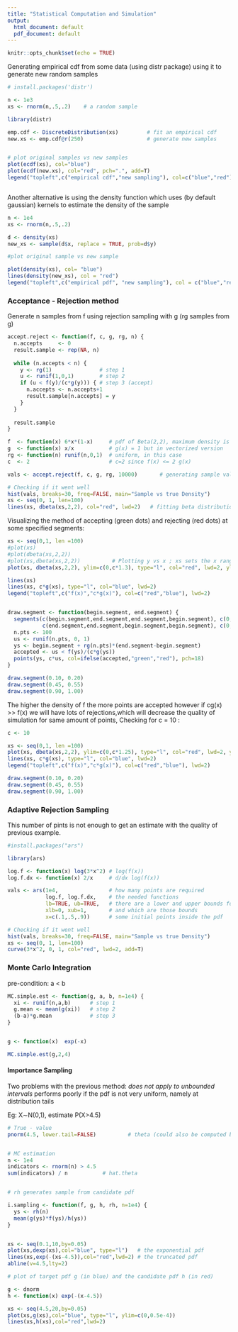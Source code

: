 ```yaml
---
title: "Statistical Computation and Simulation"
output:
  html_document: default
  pdf_document: default
---
```


```r
knitr::opts_chunk$set(echo = TRUE)
```

Generating empirical cdf from some data (using distr package)
using it to generate new random samples




```r
# install.packages('distr')

n <- 1e3
xs <- rnorm(n,.5,.2)    # a random sample

library(distr)

emp.cdf <- DiscreteDistribution(xs)         # fit an empirical cdf
new.xs <- emp.cdf@r(250)                    # generate new samples


# plot original samples vs new samples
plot(ecdf(xs), col="blue")
plot(ecdf(new.xs), col="red", pch=".", add=T)
legend("topleft",c("empirical cdf","new sampling"), col=c("blue","red"), lwd=2)



```


Another alternative is using the density function which uses (by default gaussian) kernels to estimate the density of the sample

```r

n <- 1e4
xs <- rnorm(n,.5,.2)

d <- density(xs)
new_xs <- sample(d$x, replace = TRUE, prob=d$y)

#plot original sample vs new sample

plot(density(xs), col= "blue")
lines(density(new_xs), col = "red")
legend("topleft",c("empirical pdf", "new sampling"), col = c("blue","red"), lwd =2)

```


### Acceptance - Rejection method

Generate n samples from f using rejection sampling with g (rg samples from g)

```r
accept.reject <- function(f, c, g, rg, n) { 
  n.accepts     <- 0
  result.sample <- rep(NA, n)
  
  while (n.accepts < n) {
    y <- rg(1)               # step 1
    u <- runif(1,0,1)        # step 2
    if (u < f(y)/(c*g(y))) { # step 3 (accept)
      n.accepts <- n.accepts+1
      result.sample[n.accepts] = y
    }
  }
  
  result.sample
}
```




```r

f  <- function(x) 6*x*(1-x)     # pdf of Beta(2,2), maximum density is 1.5
g  <- function(x) x/x           # g(x) = 1 but in vectorized version
rg <- function(n) runif(n,0,1)  # uniform, in this case
c  <- 2                         # c=2 since f(x) <= 2 g(x)

vals <- accept.reject(f, c, g, rg, 10000)       # generating sample values

# Checking if it went well
hist(vals, breaks=30, freq=FALSE, main="Sample vs true Density")
xs <- seq(0, 1, len=100)
lines(xs, dbeta(xs,2,2), col="red", lwd=2)   # fitting beta distribution

```


Visualizing the method of accepting (green dots) and rejecting (red dots) at some specified segments:

```r
xs <- seq(0,1, len =100)
#plot(xs)
#plot(dbeta(xs,2,2))
#plot(xs,dbeta(xs,2,2))          # Plotting y vs x ; xs sets the x range from 0 -1
plot(xs, dbeta(xs,2,2), ylim=c(0,c*1.3), type="l", col="red", lwd=2, ylab="densities")

lines(xs)
lines(xs, c*g(xs), type="l", col="blue", lwd=2)
legend("topleft",c("f(x)","c*g(x)"), col=c("red","blue"), lwd=2)


draw.segment <- function(begin.segment, end.segment) {
  segments(c(begin.segment,end.segment,end.segment,begin.segment), c(0,0,c*1.025,c*1.025), 
           c(end.segment,end.segment,begin.segment,begin.segment), c(0,c*1.025,c*1.025,0))  
  n.pts <- 100
  us <- runif(n.pts, 0, 1)
  ys <- begin.segment + rg(n.pts)*(end.segment-begin.segment)
  accepted <- us < f(ys)/(c*g(ys))
  points(ys, c*us, col=ifelse(accepted,"green","red"), pch=18)  
}

draw.segment(0.10, 0.20)
draw.segment(0.45, 0.55)
draw.segment(0.90, 1.00)
```


The higher the density of f the more points are accepted however if cg(x) >> f(x) we will have lots of rejections,which will decrease the quality of simulation for same amount of points, 
Checking for c = 10 :


```r

c <- 10

xs <- seq(0,1, len =100)
plot(xs, dbeta(xs,2,2), ylim=c(0,c*1.25), type="l", col="red", lwd=2, ylab="densities")
lines(xs, c*g(xs), type="l", col="blue", lwd=2)
legend("topleft",c("f(x)","c*g(x)"), col=c("red","blue"), lwd=2)

draw.segment(0.10, 0.20)
draw.segment(0.45, 0.55)
draw.segment(0.90, 1.00)

```


### Adaptive Rejection Sampling

This number of pints is not enough to get an estimate with the quality of previous example. 


```r
#install.packages("ars")

library(ars)

log.f <- function(x) log(3*x^2) # log(f(x))
log.f.dx <- function(x) 2/x     # d/dx log(f(x))

vals <- ars(1e4,                # how many points are required
            log.f, log.f.dx,    # the needed functions
            lb=TRUE, ub=TRUE,   # there are a lower and upper bounds for the pdf
            xlb=0, xub=1,       # and which are those bounds
            x=c(.1,.5,.9))      # some initial points inside the pdf

# Checking if it went well
hist(vals, breaks=30, freq=FALSE, main="Sample vs true Density")
xs <- seq(0, 1, len=100)
curve(3*x^2, 0, 1, col="red", lwd=2, add=T)

```


### Monte Carlo Integration

pre-condition: a < b


```r

MC.simple.est <- function(g, a, b, n=1e4) {
  xi <- runif(n,a,b)      # step 1
  g.mean <- mean(g(xi))   # step 2
  (b-a)*g.mean            # step 3
}


g <- function(x)  exp(-x)

MC.simple.est(g,2,4)

```

#### Importance Sampling

Two problems with the previous method:
*does not apply to unbounded intervals
*performs poorly if the pdf is not very uniform, namely at distribution tails

Eg: X∼N(0,1), estimate  P(X>4.5)

```r

# True - value 
pnorm(4.5, lower.tail=FALSE)          # theta (could also be computed by 1-pnorm(4.5))


# MC estimation
n <- 1e4
indicators <- rnorm(n) > 4.5
sum(indicators) / n           # hat.theta


# rh generates sample from candidate pdf

i.sampling <- function(f, g, h, rh, n=1e4) {
  ys <- rh(n)
  mean(g(ys)*f(ys)/h(ys))
}


xs <- seq(0.1,10,by=0.05)
plot(xs,dexp(xs),col="blue", type="l")   # the exponential pdf
lines(xs,exp(-(xs-4.5)),col="red",lwd=2) # the truncated pdf
abline(v=4.5,lty=2)


```


```r

# plot of target pdf g (in blue) and the candidate pdf h (in red)

g <- dnorm
h <- function(x) exp(-(x-4.5))

xs <- seq(4.5,20,by=0.05)
plot(xs,g(xs),col="blue", type="l", ylim=c(0,0.5e-4))
lines(xs,h(xs),col="red",lwd=2)
```


```r


```

